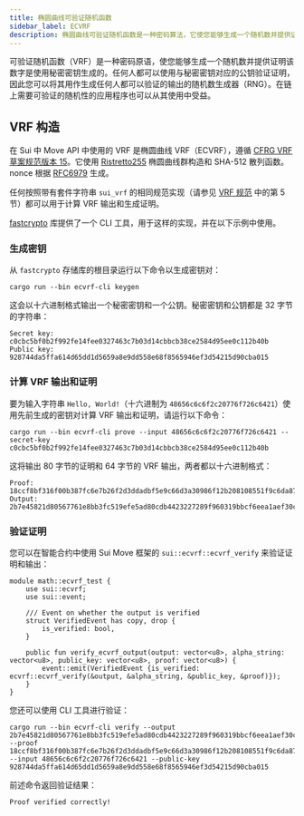 ```yaml
---
title: 椭圆曲线可验证随机函数
sidebar_label: ECVRF
description: 椭圆曲线可验证随机函数是一种密码算法，它使您能够生成一个随机数并提供证明该数字是使用秘密密钥生成的。
---
```


可验证随机函数（VRF）是一种密码原语，使您能够生成一个随机数并提供证明该数字是使用秘密密钥生成的。任何人都可以使用与秘密密钥对应的公钥验证证明，因此您可以将其用作生成任何人都可以验证的输出的随机数生成器（RNG）。在链上需要可验证的随机性的应用程序也可以从其使用中受益。

## VRF 构造

在 Sui 中 Move API 中使用的 VRF 是椭圆曲线 VRF（ECVRF），遵循 [CFRG VRF 草案规范版本 15](https://datatracker.ietf.org/doc/draft-irtf-cfrg-vrf/15/)。它使用 [Ristretto255](https://ristretto.group) 椭圆曲线群构造和 SHA-512 散列函数。nonce 根据 [RFC6979](https://www.rfc-editor.org/info/rfc6979) 生成。

任何按照带有套件字符串 `sui_vrf` 的相同规范实现（请参见 [VRF 规范](https://datatracker.ietf.org/doc/draft-irtf-cfrg-vrf/15/) 中的第 5 节）都可以用于计算 VRF 输出和生成证明。

[fastcrypto](https://github.com/MystenLabs/fastcrypto) 库提供了一个 CLI 工具，用于这样的实现，并在以下示例中使用。

### 生成密钥

从 `fastcrypto` 存储库的根目录运行以下命令以生成密钥对：

```shell
cargo run --bin ecvrf-cli keygen
```

这会以十六进制格式输出一个秘密密钥和一个公钥。秘密密钥和公钥都是 32 字节的字符串：

````shell
Secret key: c0cbc5bf0b2f992fe14fee0327463c7b03d14cbbcb38ce2584d95ee0c112b40b
Public key: 928744da5ffa614d65dd1d5659a8e9dd558e68f8565946ef3d54215d90cba015
````

### 计算 VRF 输出和证明

要为输入字符串 `Hello, World!`（十六进制为 `48656c6c6f2c20776f726c6421`）使用先前生成的密钥对计算 VRF 输出和证明，请运行以下命令：
```shell
cargo run --bin ecvrf-cli prove --input 48656c6c6f2c20776f726c6421 --secret-key c0cbc5bf0b2f992fe14fee0327463c7b03d14cbbcb38ce2584d95ee0c112b40b
```

这将输出 80 字节的证明和 64 字节的 VRF 输出，两者都以十六进制格式：
```shell
Proof:  18ccf8bf316f00b387fc6e7b26f2d3ddadbf5e9c66d3a30986f12b208108551f9c6da87793a857d79261338a50430074b1dbc7f8f05e492149c51313381248b4229ebdda367146dbbbf95809c7fb330d
Output: 2b7e45821d80567761e8bb3fc519efe5ad80cdb4423227289f960319bbcf6eea1aef30c023617d73f589f98272b87563c6669f82b51dafbeb5b9cf3b17c73437
```

### 验证证明

您可以在智能合约中使用 Sui Move 框架的 `sui::ecvrf::ecvrf_verify` 来验证证明和输出：

```move
module math::ecvrf_test {
    use sui::ecvrf;
    use sui::event;

    /// Event on whether the output is verified
    struct VerifiedEvent has copy, drop {
        is_verified: bool,
    }

    public fun verify_ecvrf_output(output: vector<u8>, alpha_string: vector<u8>, public_key: vector<u8>, proof: vector<u8>) {
        event::emit(VerifiedEvent {is_verified: ecvrf::ecvrf_verify(&output, &alpha_string, &public_key, &proof)});
    }
}
```

您还可以使用 CLI 工具进行验证：

```shell
cargo run --bin ecvrf-cli verify --output 2b7e45821d80567761e8bb3fc519efe5ad80cdb4423227289f960319bbcf6eea1aef30c023617d73f589f98272b87563c6669f82b51dafbeb5b9cf3b17c73437 --proof 18ccf8bf316f00b387fc6e7b26f2d3ddadbf5e9c66d3a30986f12b208108551f9c6da87793a857d79261338a50430074b1dbc7f8f05e492149c51313381248b4229ebdda367146dbbbf95809c7fb330d --input 48656c6c6f2c20776f726c6421 --public-key 928744da5ffa614d65dd1d5659a8e9dd558e68f8565946ef3d54215d90cba015
```

前述命令返回验证结果：

```shell
Proof verified correctly!
```
